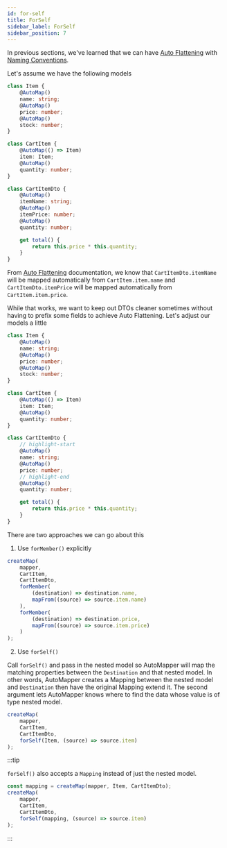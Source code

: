 ```yaml
---
id: for-self
title: ForSelf
sidebar_label: ForSelf
sidebar_position: 7
---
```


In previous sections, we've learned that we can have [Auto Flattening](../fundamentals/auto-flattening) with [Naming Conventions](../fundamentals/naming-convention).

Let's assume we have the following models

```ts
class Item {
    @AutoMap()
    name: string;
    @AutoMap()
    price: number;
    @AutoMap()
    stock: number;
}

class CartItem {
    @AutoMap(() => Item)
    item: Item;
    @AutoMap()
    quantity: number;
}

class CartItemDto {
    @AutoMap()
    itemName: string;
    @AutoMap()
    itemPrice: number;
    @AutoMap()
    quantity: number;

    get total() {
        return this.price * this.quantity;
    }
}
```

From [Auto Flattening](../fundamentals/auto-flattening) documentation, we know that `CartItemDto.itemName` will be mapped automatically from `CartItem.item.name` and `CartItemDto.itemPrice` will be mapped automatically from `CartItem.item.price`.

While that works, we want to keep out DTOs cleaner sometimes without having to prefix some fields to achieve Auto Flattening. Let's adjust our models a little

```ts
class Item {
    @AutoMap()
    name: string;
    @AutoMap()
    price: number;
    @AutoMap()
    stock: number;
}

class CartItem {
    @AutoMap(() => Item)
    item: Item;
    @AutoMap()
    quantity: number;
}

class CartItemDto {
    // highlight-start
    @AutoMap()
    name: string;
    @AutoMap()
    price: number;
    // highlight-end
    @AutoMap()
    quantity: number;

    get total() {
        return this.price * this.quantity;
    }
}
```

There are two approaches we can go about this

1. Use `forMember()` explicitly

```ts
createMap(
    mapper,
    CartItem,
    CartItemDto,
    forMember(
        (destination) => destination.name,
        mapFrom((source) => source.item.name)
    ),
    forMember(
        (destination) => destination.price,
        mapFrom((source) => source.item.price)
    )
);
```

2. Use `forSelf()`

Call `forSelf()` and pass in the nested model so AutoMapper will map the matching properties between the `Destination` and that nested model. In other words, AutoMapper creates a Mapping between the nested model and `Destination` then have the original Mapping extend it. The second argument lets AutoMapper knows where to find the data whose value is of type nested model.

```ts
createMap(
    mapper,
    CartItem,
    CartItemDto,
    forSelf(Item, (source) => source.item)
);
```

:::tip

`forSelf()` also accepts a `Mapping` instead of just the nested model.

```ts
const mapping = createMap(mapper, Item, CartItemDto);
createMap(
    mapper,
    CartItem,
    CartItemDto,
    forSelf(mapping, (source) => source.item)
);
```

:::
